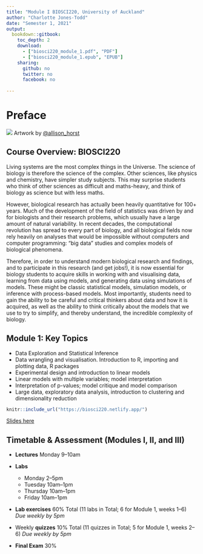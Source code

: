 ```yaml
--- 
title: "Module I BIOSCI220, University of Auckland"
author: "Charlotte Jones-Todd"
date: "Semester 1, 2021"
output: 
  bookdown::gitbook:
    toc_depth: 2
    download:
      - ["biosci220_module_1.pdf", "PDF"]
      - ["biosci220_module_1.epub", "EPUB"]
    sharing:
      github: no
      twitter: no
      facebook: no
  
---
```


# Preface {-}

![](https://raw.githubusercontent.com/allisonhorst/stats-illustrations/master/rstats-artwork/splash-training.jpg)
Artwork by [\@allison_horst](https://github.com/allisonhorst/)

## Course Overview: BIOSCI220

Living systems are the most complex things in the Universe. The science of biology is therefore the science of the complex. Other sciences, like physics and chemistry, have simpler study subjects. This may surprise students who think of other sciences as difficult and maths-heavy, and think of biology as science but with less maths.

However, biological research has actually been heavily quantitative for 100+ years. Much of the development of the field of statistics was driven by and for biologists and their research problems, which usually have a large amount of natural variability. In recent decades, the computational revolution has spread to every part of biology, and all biological fields now rely heavily on analyses that would be impossible without computers and computer programming: "big data" studies and complex models of biological phenomena.

Therefore, in order to understand modern biological research and findings, and to participate in this research (and get jobs!), it is now essential for biology students to acquire skills in working with and visualising data, learning from data using models, and generating data using simulations of models. These might be classic statistical models, simulation models, or inference with process-based models. Most importantly, students need to gain the ability to be careful and critical thinkers about data and how it is acquired, as well as the ability to think critically about the models that we use to try to simplify, and thereby understand, the incredible complexity of biology.

## Module 1: Key Topics

+ Data Exploration and Statistical Inference
+ Data wrangling and visualisation. Introduction to R, importing and plotting data, R packages
+ Experimental design and introduction to linear models
+ Linear models with multiple variables; model interpretation
+ Interpretation of p-values; model critique and model comparison
+ Large data, exploratory data analysis, introduction to clustering and dimensionality reduction

```r
knitr::include_url("https://biosci220.netlify.app/")
```		

[Slides here](https://biosci220.netlify.app/)


## Timetable & Assessment (Modules I, II, and III)

+ **Lectures**  Monday 9–10am
+ **Labs**

   + Monday 2–5pm
   + Tuesday 10am–1pm
   + Thursday 10am–1pm
   + Friday 10am–1pm

+ **Lab exercises** 60% Total (11 labs in Total; 6 for Module 1, weeks 1--6) *Due weekly by 5pm*
+ Weekly **quizzes** 10% Total (11 quizzes in Total; 5 for Module 1, weeks 2--6) *Due weekly by 5pm*
+ **Final Exam** 30%

